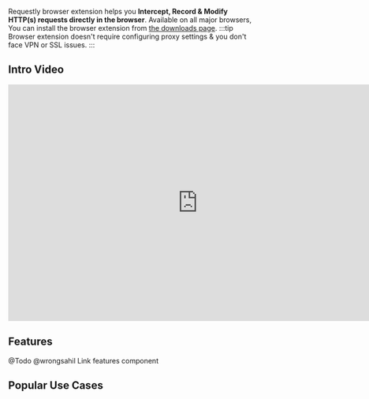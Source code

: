 Requestly browser extension helps you **Intercept, Record & Modify HTTP(s) requests directly in the browser**. Available on all major browsers, You can install the browser extension from [the downloads page](https://requestly.io/downloads).
:::tip
Browser extension doesn't require configuring proxy settings & you don't face VPN or SSL issues.
:::

## Intro Video
<center>
  <iframe width="768" height="480" src="https://www.youtube.com/embed/vfcGy2666us" title="YouTube video player" frameborder="0" allow="accelerometer; autoplay; clipboard-write; encrypted-media; gyroscope; picture-in-picture; web-share" allowfullscreen></iframe>
</center>

## Features
@Todo @wrongsahil Link features component

## Popular Use Cases

<PopularUseCases/>
